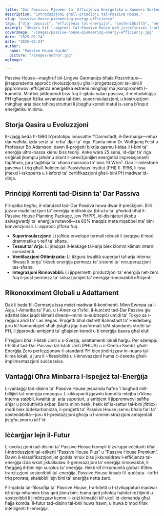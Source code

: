 ```yaml
---
title: "Dar Passiva: Pjoneer ta' Effiċjenza Enerġetika u Kummerċ Sostenibbli"
description: "Introduzzjoni għall-prinċipji tal-Passive House."
slug: "passive-house-pioneering-energy-efficiency"
tags: ["djar passivi", "effiċjenza tal-enerġija", "sostenibbiltà", "net-zero"]
excerpt: "Skopri kif l-approċċ tal-Passive House qed jirdefinixxi l-arkitettura—joffri kumdità interna superjuri, użu ta' enerġija drastikament imnaqqas, u tnaqqis sinifikanti fil-emissjonijiet tal-karbonju, irrispettivament mit-tip ta' bini jew il-klima."
coverImage: "/images/passive-house-pioneering-energy-efficiency.jpg"
date: "2025-02-24"
date: "2025-02-24"
author: 
  name: "Passive House Guide"
  picture: "/images/author.jpg"
ogImage: 

---
```

Passive House—magħruf bil-Lingwa Ġermaniża bħala *Passivhaus*—jirrappreżenta approċċ rivoluzzjonarju għall-proġettazzjoni tal-bini li jippromwovi effiċjenza enerġetika estremi mingħajr ma jkomprometti l-kumdità. Minflok jiddependi biss fuq il-ġibda solari passiva, il-metodoloġija PH tgħaqqad fiżika avvanzata tal-bini, superinsulazzjoni, u kostruzzjoni mingħajr arja biex toħloq strutturi li jibqgħu komdi matul is-sena b'input enerġetiku minimu.

## Storja Qasira u Evoluzzjoni

Il-vjaġġ beda fl-1990 b'prototipu innovattiv f'Darmstadt, il-Ġermanja—mhux dar waħda, iżda serje ta' erba' djar ta' riga. Pjanta minn Dr. Wolfgang Feist u Professur Bo Adamson, dawn il-proġetti bikrija qasmu l-idea li l-bini ta' enerġija ultra-bassa kienu biss teoriji. Anke wara 25 sena, id-djar ta' riga oriġinali jkomplu jaħdmu skont il-previżjonijiet enerġetici impressjonanti tagħhom, juru tagħbija ta' sħana massima ta' biss 10 W/m². Dan il-milestone pavewa t-triq għall-ħolqien tal-Passivhaus Institut (PHI) fl-1996, li issa jmexxi l-iskoperta u l-isforzi ta' ċertifikazzjoni għall-bini PH madwar id-dinja.
## Prinċipji Korrenti tad-Disinn ta' Dar Passiva

Fil-qalba tiegħu, il-standard tad-Dar Passiva huwa dwar il-preċiżjoni. Billi jużaw mudellazzjoni ta' enerġija metikoluża (bl-użu ta' għodod bħal il-Passive House Planning Package, jew PHPP), id-disinjaturi jiksbu salvagwardji ta' enerġija notevoli—sa 80% tnaqqis meta mqabbel ma' bini konvenzjonali. L-approċċ jiffoka fuq:
- **Superinsulazzjoni:** Li joħloq envelope termali robusti li jnaqqsu b'mod drammatiku t-telf ta' sħana.
- **Tessut ta' Arja:** Li jnaqqas il-leakage tal-arja biex iżomm klimati interni konsistenti.
- **Ventilazzjoni Ottimizzata:** Li tiżgura kwalità superjuri tal-arja interna filwaqt li terġa' tikseb enerġija permezz ta' sistemi ta' recuperazzjoni tas-sħana.
- **Integrazjoni Rinnovabbli:** Li jippermetti produzzjoni ta' enerġija net-zero fuq il-post permezz ta' soluzzjonijiet ta' enerġija rinnovabbli effiċjenti.

## Rikonoxximent Globali u Adattament

Dak li beda fil-Ġermanja issa mxiet madwar il-kontinenti. Minn Ewropa sa l-Asja, l-Amerika ta' Fuq, u l-Amerika t'Isfel, il-kunċett tad-Dar Passiva ġie adattat biex jaqdi klimati diversi—minn is-subtropiċi umidi ta' Tokyo sa r-reġjuni aridi ta' Las Vegas. Proġetti bħal distrett Bahnstadt ta' Heidelberg juru kif komunitajiet sħaħ jistgħu jiġu trasformati taħt standards stretti tal-PH, li jipprovdu ambjenti ta' għajxien komdi u b'enerġija baxxa għal eluf.

F'reġjuni bħal l-Istati Uniti u s-Svezja, adattamenti lokali ħarġu. Per eżempju, l-Istitut tad-Dar Passiva tal-Istati Uniti (PHIUS) u ċ-Ċentru Svediż għall-Enerġija Zero perfezzjonaw il-standard PH biex jindirizzaw in-nuans tal-klima lokali, u juru li l-flessibilità u l-innovazzjoni huma ċ-ċavetta għall-implimentazzjoni suċċessiva.
## Vantaġġi Oħra Minbarra l-Ispejjeż tal-Enerġija

L-vantaġġi tad-disinn ta' Passive House jespandu ħafna 'l bogħod mill-billijiet tal-enerġija mnaqqsa. L-okkupanti jgawdu kumdità mtejba b'klima interna stabbli, kwalità ta' arja superjuri, u ambjent li jippromwovi saħħa aħjar u produttività akbar. Barra minn hekk, hekk kif is-settur tal-bini jfittixxi modi biex iddekarbonizza, il-proġetti ta' Passive House jservu bħala fari ta' sostenibbiltà—juru li l-prestazzjoni għolja u l-amministrazzjoni ambjentali jistgħu jmorru id f'id.

## Iċċarġjar lejn il-Futur

L-evoluzzjoni tad-disinn ta' Passive House tkompli b'żviluppi eċċitanti bħal l-introduzzjoni tal-etiketti “Passive House Plus” u “Passive House Premium”. Dawn il-klassifikazzjonijiet ġodda mhux biss jikkunsidraw l-effiċjenza tal-enerġija iżda wkoll jikkalkulaw il-ġenerazzjoni ta' enerġija rinnovabbli, li tħeġġeġ il-bini lejn surplus ta' enerġija. Hekk kif il-komunità globali tfittex tranżizzjoni sostenibbli tal-enerġija, Passive House tinsab fil-quċċata—toffri triq provata, skalabbli lejn bini ta' enerġija netta żero.

Fil-qabda tal-filosofija ta' Passive House, l-arkitetti u l-iżviluppaturi madwar id-dinja mhumiex biss qed jibnu bini; huma qed joħolqu habitat reżiljenti u sostenibbli li jindirizzaw kemm il-kriżi klimatiċi kif ukoll id-domanda għal ħajja komda. Il-futur tad-disinn tal-bini huwa hawn, u huwa b'mod frisk intelliġenti fl-enerġija.
